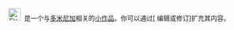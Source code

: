<div class="notice metadata" id="stub" style="font-size: small;">
[[File:Flag of the Dominican Republic.svg|25px]]&nbsp;&nbsp;'''{{PAGENAME}}'''是一个与[[:Category:多米尼加|多米尼加]]相关的[[Wikipedia:小作品|小作品]]。你可以通过<span class="plainlinks">[{{fullurl:{{FULLPAGENAME}}|action=edit}} 编辑或修订]</span>扩充其内容。</div>